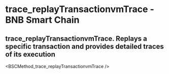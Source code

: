 # trace_replayTransactionvmTrace - BNB Smart Chain

## trace_replayTransactionvmTrace. Replays a specific transaction and provides detailed traces of its execution


<BSCMethod_trace_replayTransactionvmTrace />
